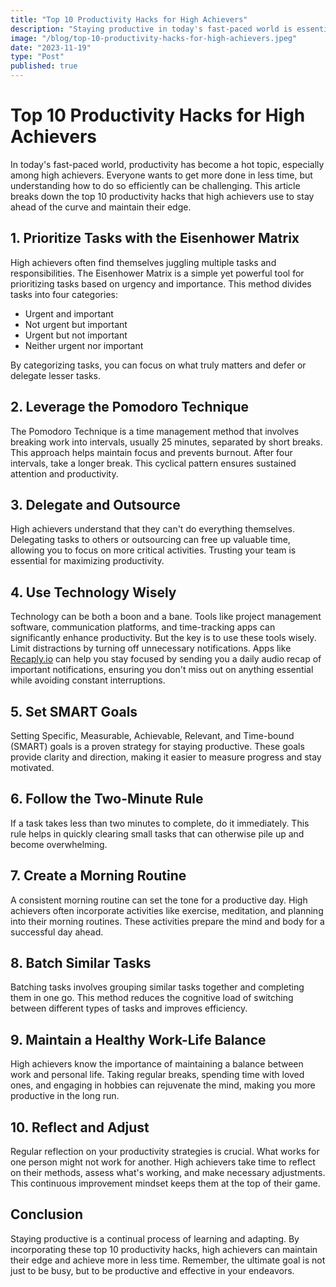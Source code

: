 ```yaml
---
title: "Top 10 Productivity Hacks for High Achievers"
description: "Staying productive in today's fast-paced world is essential for high achievers. This article outlines the top 10 productivity hacks, including using the Eisenhower Matrix for prioritizing tasks, leveraging the Pomodoro Technique to maintain focus, and delegating tasks to free up time. It also stresses the importance of using technology wisely, setting SMART goals, and following the Two-Minute Rule for quick tasks. Establishing a morning routine, batching similar tasks, and maintaining a healthy work-life balance are also key. Finally, regular reflection and adjustment of strategies ensure continuous improvement."
image: "/blog/top-10-productivity-hacks-for-high-achievers.jpeg"
date: "2023-11-19"
type: "Post"
published: true
---
```


# Top 10 Productivity Hacks for High Achievers

In today's fast-paced world, productivity has become a hot topic, especially among high achievers. Everyone wants to get more done in less time, but understanding how to do so efficiently can be challenging. This article breaks down the top 10 productivity hacks that high achievers use to stay ahead of the curve and maintain their edge.

## 1. Prioritize Tasks with the Eisenhower Matrix

High achievers often find themselves juggling multiple tasks and responsibilities. The Eisenhower Matrix is a simple yet powerful tool for prioritizing tasks based on urgency and importance. This method divides tasks into four categories:

- Urgent and important
- Not urgent but important
- Urgent but not important
- Neither urgent nor important

By categorizing tasks, you can focus on what truly matters and defer or delegate lesser tasks.

## 2. Leverage the Pomodoro Technique

The Pomodoro Technique is a time management method that involves breaking work into intervals, usually 25 minutes, separated by short breaks. This approach helps maintain focus and prevents burnout. After four intervals, take a longer break. This cyclical pattern ensures sustained attention and productivity.

## 3. Delegate and Outsource

High achievers understand that they can't do everything themselves. Delegating tasks to others or outsourcing can free up valuable time, allowing you to focus on more critical activities. Trusting your team is essential for maximizing productivity.

## 4. Use Technology Wisely

Technology can be both a boon and a bane. Tools like project management software, communication platforms, and time-tracking apps can significantly enhance productivity. But the key is to use these tools wisely. Limit distractions by turning off unnecessary notifications. Apps like [Recaply.io](https://Recaply.io) can help you stay focused by sending you a daily audio recap of important notifications, ensuring you don't miss out on anything essential while avoiding constant interruptions.

## 5. Set SMART Goals

Setting Specific, Measurable, Achievable, Relevant, and Time-bound (SMART) goals is a proven strategy for staying productive. These goals provide clarity and direction, making it easier to measure progress and stay motivated.

## 6. Follow the Two-Minute Rule

If a task takes less than two minutes to complete, do it immediately. This rule helps in quickly clearing small tasks that can otherwise pile up and become overwhelming.

## 7. Create a Morning Routine

A consistent morning routine can set the tone for a productive day. High achievers often incorporate activities like exercise, meditation, and planning into their morning routines. These activities prepare the mind and body for a successful day ahead.

## 8. Batch Similar Tasks

Batching tasks involves grouping similar tasks together and completing them in one go. This method reduces the cognitive load of switching between different types of tasks and improves efficiency.

## 9. Maintain a Healthy Work-Life Balance

High achievers know the importance of maintaining a balance between work and personal life. Taking regular breaks, spending time with loved ones, and engaging in hobbies can rejuvenate the mind, making you more productive in the long run.

## 10. Reflect and Adjust

Regular reflection on your productivity strategies is crucial. What works for one person might not work for another. High achievers take time to reflect on their methods, assess what's working, and make necessary adjustments. This continuous improvement mindset keeps them at the top of their game.

## Conclusion

Staying productive is a continual process of learning and adapting. By incorporating these top 10 productivity hacks, high achievers can maintain their edge and achieve more in less time. Remember, the ultimate goal is not just to be busy, but to be productive and effective in your endeavors.

